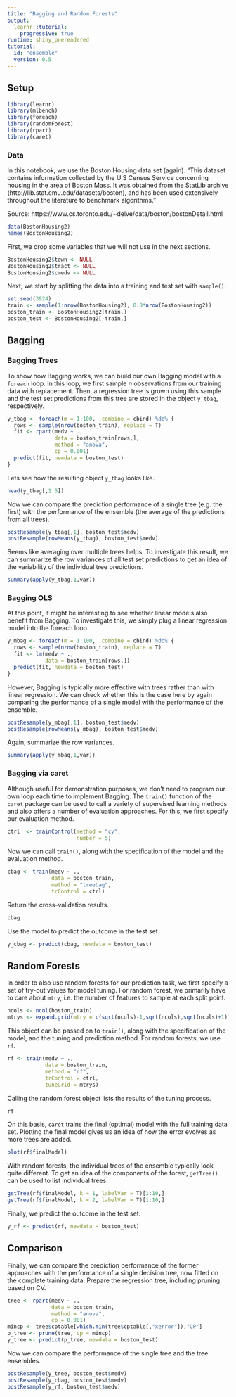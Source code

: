 ```yaml
---
title: "Bagging and Random Forests"
output: 
  learnr::tutorial:
    progressive: true
runtime: shiny_prerendered
tutorial:
  id: "ensemble"
  version: 0.5
---
```


## Setup

```r
library(learnr)
library(mlbench)
library(foreach)
library(randomForest)
library(rpart)
library(caret)
```

### Data

In this notebook, we use the Boston Housing data set (again). "This dataset contains information collected by the U.S Census Service concerning housing in the area of Boston Mass. It was obtained from the StatLib archive (http://lib.stat.cmu.edu/datasets/boston), and has been used extensively throughout the literature to benchmark algorithms."

Source: https://www.cs.toronto.edu/~delve/data/boston/bostonDetail.html

```r
data(BostonHousing2)
names(BostonHousing2)
```

First, we drop some variables that we will not use in the next sections.

```r
BostonHousing2$town <- NULL
BostonHousing2$tract <- NULL
BostonHousing2$cmedv <- NULL
```

Next, we start by splitting the data into a training and test set with `sample()`.

```r
set.seed(3924)
train <- sample(1:nrow(BostonHousing2), 0.8*nrow(BostonHousing2))
boston_train <- BostonHousing2[train,]
boston_test <- BostonHousing2[-train,]
```

## Bagging

### Bagging Trees

To show how Bagging works, we can build our own Bagging model with a `foreach` loop. In this loop, we first sample $n$ observations from our training data with replacement. Then, a regression tree is grown using this sample and the test set predictions from this tree are stored in the object `y_tbag`, respectively.

```r
y_tbag <- foreach(m = 1:100, .combine = cbind) %do% { 
  rows <- sample(nrow(boston_train), replace = T)
  fit <- rpart(medv ~ ., 
               data = boston_train[rows,],
               method = "anova",
               cp = 0.001)
  predict(fit, newdata = boston_test)
}
```

Lets see how the resulting object `y_tbag` looks like.

```r
head(y_tbag[,1:5])
```

Now we can compare the prediction performance of a single tree (e.g. the first) with the performance of the ensemble (the average of the predictions from all trees).

```r
postResample(y_tbag[,1], boston_test$medv)
postResample(rowMeans(y_tbag), boston_test$medv)
```

Seems like averaging over multiple trees helps. To investigate this result, we can summarize the row variances of all test set predictions to get an idea of the variability of the individual tree predictions. 

```r
summary(apply(y_tbag,1,var))
```

### Bagging OLS

At this point, it might be interesting to see whether linear models also benefit from Bagging. To investigate this, we simply plug a linear regression model into the foreach loop.

```r
y_mbag <- foreach(m = 1:100, .combine = cbind) %do% { 
  rows <- sample(nrow(boston_train), replace = T)
  fit <- lm(medv ~ ., 
            data = boston_train[rows,])
  predict(fit, newdata = boston_test)
}
```

However, Bagging is typically more effective with trees rather than with linear regression. We can check whether this is the case here by again comparing the performance of a single model with the performance of the ensemble.

```r
postResample(y_mbag[,1], boston_test$medv)
postResample(rowMeans(y_mbag), boston_test$medv)
```

Again, summarize the row variances.

```r
summary(apply(y_mbag,1,var))
```

### Bagging via caret

Although useful for demonstration purposes, we don't need to program our own loop each time to implement Bagging. The `train()` function of the `caret` package can be used to call a variety of supervised learning methods and also offers a number of evaluation approaches. For this, we first specify our evaluation method.

```r
ctrl  <- trainControl(method = "cv",
                      number = 5)
```

Now we can call `train()`, along with the specification of the model and the evaluation method.

```r
cbag <- train(medv ~ .,
              data = boston_train,
              method = "treebag",
              trControl = ctrl)
```

Return the cross-validation results.

```r
cbag
```

Use the model to predict the outcome in the test set.

```r
y_cbag <- predict(cbag, newdata = boston_test)
```

## Random Forests

In order to also use random forests for our prediction task, we first specify a set of try-out values for model tuning. For random forest, we primarily have to care about `mtry`, i.e. the number of features to sample at each split point.

```r
ncols <- ncol(boston_train)
mtrys <- expand.grid(mtry = c(sqrt(ncols)-1,sqrt(ncols),sqrt(ncols)+1))
```

This object can be passed on to `train()`, along with the specification of the model, and the tuning and prediction method. For random forests, we use `rf`.

```r
rf <- train(medv ~ .,
            data = boston_train,
            method = "rf",
            trControl = ctrl,
            tuneGrid = mtrys)
```

Calling the random forest object lists the results of the tuning process.

```r
rf
```

On this basis, `caret` trains the final (optimal) model with the full training data set. Plotting the final model gives us an idea of how the error evolves as more trees are added.

```r
plot(rf$finalModel)
```

With random forests, the individual trees of the ensemble typically look quite different. To get an idea of the components of the forest, `getTree()` can be used to list individual trees.

```r
getTree(rf$finalModel, k = 1, labelVar = T)[1:10,]
getTree(rf$finalModel, k = 2, labelVar = T)[1:10,]
```

Finally, we predict the outcome in the test set.

```r
y_rf <- predict(rf, newdata = boston_test)
```

## Comparison

Finally, we can compare the prediction performance of the former approaches with the performance of a single decision tree, now fitted on the complete training data. Prepare the regression tree, including pruning based on CV.

```r
tree <- rpart(medv ~ ., 
              data = boston_train,
              method = "anova", 
              cp = 0.001)
mincp <- tree$cptable[which.min(tree$cptable[,"xerror"]),"CP"]
p_tree <- prune(tree, cp = mincp)
y_tree <- predict(p_tree, newdata = boston_test)
```

Now we can compare the performance of the single tree and the tree ensembles.

```r
postResample(y_tree, boston_test$medv)
postResample(y_cbag, boston_test$medv)
postResample(y_rf, boston_test$medv)
```
